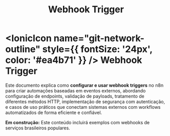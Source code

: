 ﻿---
sidebar_position: 1
title: Webhook Trigger
description: Como configurar e usar webhook triggers no n8n para automações baseadas em eventos
keywords: [n8n, webhook, trigger, eventos, automação, HTTP]
---

# <IonicIcon name="git-network-outline" style={{ fontSize: '24px', color: '#ea4b71' }} /> Webhook Trigger

Este documento explica como **configurar e usar webhook triggers** no n8n para criar automações baseadas em eventos externos, abordando configuração de endpoints, validação de payloads, tratamento de diferentes métodos HTTP, implementação de segurança com autenticação, e casos de uso práticos que conectam sistemas externos com workflows automatizados de forma eficiente e confiável.

**Em construção:** Este conteúdo incluirá exemplos com webhooks de serviços brasileiros populares.

